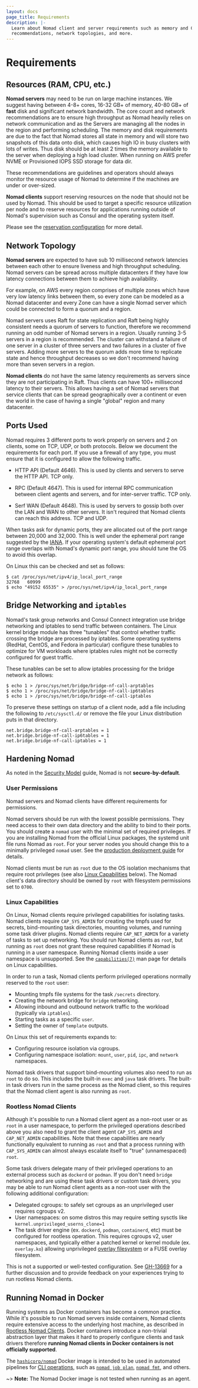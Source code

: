 ```yaml
---
layout: docs
page_title: Requirements
description: |-
  Learn about Nomad client and server requirements such as memory and CPU
  recommendations, network topologies, and more.
---
```


# Requirements

## Resources (RAM, CPU, etc.)

**Nomad servers** may need to be run on large machine instances. We suggest
having between 4-8+ cores, 16-32 GB+ of memory, 40-80 GB+ of **fast** disk and
significant network bandwidth. The core count and network recommendations are to
ensure high throughput as Nomad heavily relies on network communication and as
the Servers are managing all the nodes in the region and performing scheduling.
The memory and disk requirements are due to the fact that Nomad stores all state
in memory and will store two snapshots of this data onto disk, which causes high IO in busy clusters with lots of writes. Thus disk should
be at least 2 times the memory available to the server when deploying a high
load cluster. When running on AWS prefer NVME or Provisioned IOPS SSD storage for data dir.

These recommendations are guidelines and operators should always monitor the
resource usage of Nomad to determine if the machines are under or over-sized.

**Nomad clients** support reserving resources on the node that should not be
used by Nomad. This should be used to target a specific resource utilization per
node and to reserve resources for applications running outside of Nomad's
supervision such as Consul and the operating system itself.

Please see the [reservation configuration](/nomad/docs/configuration/client#reserved) for
more detail.

## Network Topology

**Nomad servers** are expected to have sub 10 millisecond network latencies
between each other to ensure liveness and high throughput scheduling. Nomad
servers can be spread across multiple datacenters if they have low latency
connections between them to achieve high availability.

For example, on AWS every region comprises of multiple zones which have very low
latency links between them, so every zone can be modeled as a Nomad datacenter
and every Zone can have a single Nomad server which could be connected to form a
quorum and a region.

Nomad servers uses Raft for state replication and Raft being highly consistent
needs a quorum of servers to function, therefore we recommend running an odd
number of Nomad servers in a region. Usually running 3-5 servers in a region is
recommended. The cluster can withstand a failure of one server in a cluster of
three servers and two failures in a cluster of five servers. Adding more servers
to the quorum adds more time to replicate state and hence throughput decreases
so we don't recommend having more than seven servers in a region.

**Nomad clients** do not have the same latency requirements as servers since they
are not participating in Raft. Thus clients can have 100+ millisecond latency to
their servers. This allows having a set of Nomad servers that service clients
that can be spread geographically over a continent or even the world in the case
of having a single "global" region and many datacenter.

## Ports Used

Nomad requires 3 different ports to work properly on servers and 2 on clients,
some on TCP, UDP, or both protocols. Below we document the requirements for each
port. If you use a firewall of any type, you must ensure that it is configured to
allow the following traffic.

- HTTP API (Default 4646). This is used by clients and servers to serve the HTTP
  API. TCP only.

- RPC (Default 4647). This is used for internal RPC communication between client
  agents and servers, and for inter-server traffic. TCP only.

- Serf WAN (Default 4648). This is used by servers to gossip both over the LAN and
  WAN to other servers. It isn't required that Nomad clients can reach this address.
  TCP and UDP.

When tasks ask for dynamic ports, they are allocated out of the port range
between 20,000 and 32,000. This is well under the ephemeral port range suggested
by the [IANA](https://en.wikipedia.org/wiki/Ephemeral_port). If your operating
system's default ephemeral port range overlaps with Nomad's dynamic port range,
you should tune the OS to avoid this overlap.

On Linux this can be checked and set as follows:

```shell-session
$ cat /proc/sys/net/ipv4/ip_local_port_range
32768   60999
$ echo "49152 65535" > /proc/sys/net/ipv4/ip_local_port_range
```

## Bridge Networking and `iptables`

Nomad's task group networks and Consul Connect integration use bridge networking and iptables to send traffic between containers. The Linux kernel bridge module has three "tunables" that control whether traffic crossing the bridge are processed by iptables. Some operating systems (RedHat, CentOS, and Fedora in particular) configure these tunables to optimize for VM workloads where iptables rules might not be correctly configured for guest traffic.

These tunables can be set to allow iptables processing for the bridge network as follows:

```shell-session
$ echo 1 > /proc/sys/net/bridge/bridge-nf-call-arptables
$ echo 1 > /proc/sys/net/bridge/bridge-nf-call-ip6tables
$ echo 1 > /proc/sys/net/bridge/bridge-nf-call-iptables
```

To preserve these settings on startup of a client node, add a file including the following to `/etc/sysctl.d/` or remove the file your Linux distribution puts in that directory.

```text
net.bridge.bridge-nf-call-arptables = 1
net.bridge.bridge-nf-call-ip6tables = 1
net.bridge.bridge-nf-call-iptables = 1
```

## Hardening Nomad

As noted in the [Security Model][] guide, Nomad is not **secure-by-default**.

### User Permissions

Nomad servers and Nomad clients have different requirements for permissions.

Nomad servers should be run with the lowest possible permissions. They need
access to their own data directory and the ability to bind to their ports. You
should create a `nomad` user with the minimal set of required privileges. If you
are installing Nomad from the official Linux packages, the systemd unit file
runs Nomad as `root`. For your server nodes you should change this to a
minimally privileged `nomad` user. See the [production deployment guide][] for
details.

Nomad clients must be run as `root` due to the OS isolation mechanisms that
require root privileges (see also [Linux Capabilities][] below). The Nomad
client's data directory should be owned by `root` with filesystem permissions
set to `0700`.

### Linux Capabilities

On Linux, Nomad clients require privileged capabilities for isolating
tasks. Nomad clients require `CAP_SYS_ADMIN` for creating the tmpfs used for
secrets, bind-mounting task directories, mounting volumes, and running some task
driver plugins. Nomad clients require `CAP_NET_ADMIN` for a variety of tasks to
set up networking. You should run Nomad clients as `root`, but running as `root`
does not grant these required capabilities if Nomad is running in a user
namespace. Running Nomad clients inside a user namespace is unsupported. See the
[`capabilities(7)`][] man page for details on Linux capabilities.

In order to run a task, Nomad clients perform privileged operations normally
reserved to the `root` user:

* Mounting tmpfs file systems for the task `/secrets` directory.
* Creating the network bridge for `bridge` networking.
* Allowing inbound and outbound network traffic to the workload (typically via
  `iptables`).
* Starting tasks as a specific `user`.
* Setting the owner of `template` outputs.

On Linux this set of requirements expands to:

* Configuring resource isolation via cgroups.
* Configuring namespace isolation: `mount`, `user`, `pid`, `ipc`, and `network`
  namespaces.

Nomad task drivers that support bind-mounting volumes also need to run as `root`
to do so. This includes the built-in `exec` and `java` task drivers. The
built-in task drivers run in the same process as the Nomad client, so this
requires that the Nomad client agent is also running as `root`.

### Rootless Nomad Clients

Although it's possible to run a Nomad client agent as a non-root user or as
`root` in a user namespace, to perform the privileged operations described above
you also need to grant the client agent `CAP_SYS_ADMIN` and `CAP_NET_ADMIN`
capabilities. Note that these capabilities are nearly functionally equivalent to
running as `root` and that a process running with `CAP_SYS_ADMIN` can almost
always escalate itself to "true" (unnamespaced) `root`.

Some task drivers delegate many of their privileged operations to an external
process such as `dockerd` or `podman`. If you don't need `bridge` networking and
are using these task drivers or custom task drivers, you may be able to run
Nomad client agents as a non-root user with the following additional
configuration:

* Delegated cgroups: to safely set cgroups as an unprivileged user requires
  cgroups v2.
* User namespaces: on some distros this may require setting sysctls like
  `kernel.unprivileged_userns_clone=1`
* The task driver engine (ex. `dockerd`, `podman`, `containerd`, etc) must be
  configured for rootless operation. This requires cgroups v2, user namespaces,
  and typically either a patched kernel or kernel module (ex. `overlay.ko`)
  allowing unprivileged [overlay filesystem][] or a FUSE overlay filesystem.

This is not a supported or well-tested configuration. See [GH-13669][] for a
further discussion and to provide feedback on your experiences trying to run
rootless Nomad clients.

## Running Nomad in Docker

Running systems as Docker containers has become a common practice. While it's
possible to run Nomad servers inside containers, Nomad clients require
extensive access to the underlying host machine, as described in
[Rootless Nomad Clients][]. Docker containers introduce a non-trivial
abstraction layer that makes it hard to properly configure clients and task
drivers therefore **running Nomad clients in Docker containers is not
officially supported**.

The [`hashicorp/nomad`][nomad_docker_hub] Docker image is intended to be used
in automated pipelines for [CLI operations][docs_cli], such as
[`nomad job plan`][], [`nomad fmt`][], and others.

~> **Note:** The Nomad Docker image is not tested when running as an agent.

[Security Model]: /nomad/docs/concepts/security
[production deployment guide]: /nomad/tutorials/enterprise/production-deployment-guide-vm-with-consul#configure-systemd
[linux capabilities]: #linux-capabilities
[`capabilities(7)`]: https://man7.org/linux/man-pages/man7/capabilities.7.html
[overlay filesystem]: https://www.kernel.org/doc/html/latest/filesystems/overlayfs.html
[GH-13669]: https://github.com/hashicorp/nomad/issues/13669
[Rootless Nomad Clients]: #rootless-nomad-clients
[nomad_docker_hub]: https://hub.docker.com/r/hashicorp/nomad
[docs_cli]: /nomad/docs/commands
[`nomad job plan`]: /nomad/docs/commands/job/plan
[`nomad fmt`]: /nomad/docs/commands/fmt
